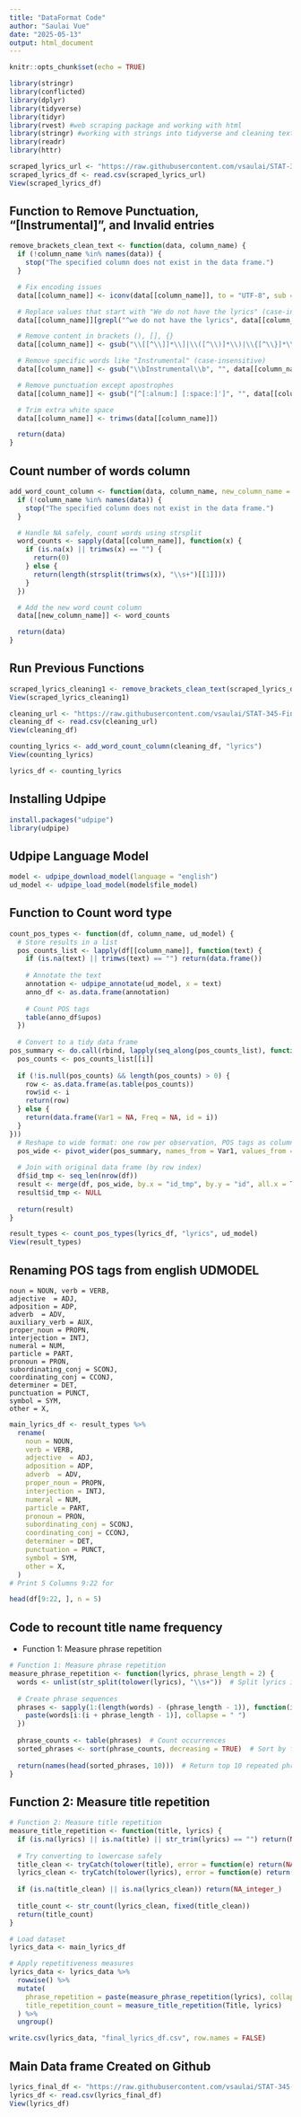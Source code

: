 ```yaml
---
title: "DataFormat Code"
author: "Saulai Vue"
date: "2025-05-13"
output: html_document
---
```


```r
knitr::opts_chunk$set(echo = TRUE)
```


```r
library(stringr)
library(conflicted)
library(dplyr)
library(tidyverse)
library(tidyr)
library(rvest) #web scraping package and working with html
library(stringr) #working with strings into tidyverse and cleaning text strings
library(readr)
library(httr)
```

```r
scraped_lyrics_url <- "https://raw.githubusercontent.com/vsaulai/STAT-345-FinalProject-Lyrics/refs/heads/main/webscraping/Lyrics_updated_repeatcount.csv"
scraped_lyrics_df <- read.csv(scraped_lyrics_url)
View(scraped_lyrics_df)
```


## Function to Remove Punctuation, "[Instrumental]", and Invalid entries

```r
remove_brackets_clean_text <- function(data, column_name) {
  if (!column_name %in% names(data)) {
    stop("The specified column does not exist in the data frame.")
  }

  # Fix encoding issues
  data[[column_name]] <- iconv(data[[column_name]], to = "UTF-8", sub = "byte")

  # Replace values that start with "We do not have the lyrics" (case-insensitive) with NA
  data[[column_name]][grepl("^we do not have the lyrics", data[[column_name]], ignore.case = TRUE)] <- NA

  # Remove content in brackets (), [], {}
  data[[column_name]] <- gsub("\\[[^\\]]*\\]|\\([^\\)]*\\)|\\{[^\\}]*\\}", "", data[[column_name]])

  # Remove specific words like "Instrumental" (case-insensitive)
  data[[column_name]] <- gsub("\\bInstrumental\\b", "", data[[column_name]], ignore.case = TRUE)

  # Remove punctuation except apostrophes
  data[[column_name]] <- gsub("[^[:alnum:] [:space:]']", "", data[[column_name]])

  # Trim extra white space
  data[[column_name]] <- trimws(data[[column_name]])

  return(data)
}

```

## Count number of words column

```r
add_word_count_column <- function(data, column_name, new_column_name = "word_count") {
  if (!column_name %in% names(data)) {
    stop("The specified column does not exist in the data frame.")
  }

  # Handle NA safely, count words using strsplit
  word_counts <- sapply(data[[column_name]], function(x) {
    if (is.na(x) || trimws(x) == "") {
      return(0)
    } else {
      return(length(strsplit(trimws(x), "\\s+")[[1]]))
    }
  })

  # Add the new word count column
  data[[new_column_name]] <- word_counts

  return(data)
}

```

## Run Previous Functions

```r
scraped_lyrics_cleaning1 <- remove_brackets_clean_text(scraped_lyrics_df, "lyrics")
View(scraped_lyrics_cleaning1)
```

```r
cleaning_url <- "https://raw.githubusercontent.com/vsaulai/STAT-345-FinalProject-Lyrics/refs/heads/main/cleaning_lyrics.csv"
cleaning_df <- read.csv(cleaning_url)
View(cleaning_df)
```

```r
counting_lyrics <- add_word_count_column(cleaning_df, "lyrics")
View(counting_lyrics)
```


```r
lyrics_df <- counting_lyrics
```

## Installing Udpipe
```r
install.packages("udpipe")
library(udpipe)
```


## Udpipe Language Model

```r
model <- udpipe_download_model(language = "english")
ud_model <- udpipe_load_model(model$file_model)
```

## Function to Count word type

```r
count_pos_types <- function(df, column_name, ud_model) {
  # Store results in a list
  pos_counts_list <- lapply(df[[column_name]], function(text) {
    if (is.na(text) || trimws(text) == "") return(data.frame())
    
    # Annotate the text
    annotation <- udpipe_annotate(ud_model, x = text)
    anno_df <- as.data.frame(annotation)
    
    # Count POS tags
    table(anno_df$upos)
  })
  
  # Convert to a tidy data frame
pos_summary <- do.call(rbind, lapply(seq_along(pos_counts_list), function(i) {
  pos_counts <- pos_counts_list[[i]]
  
  if (!is.null(pos_counts) && length(pos_counts) > 0) {
    row <- as.data.frame(as.table(pos_counts))
    row$id <- i
    return(row)
  } else {
    return(data.frame(Var1 = NA, Freq = NA, id = i))
  }
}))
  # Reshape to wide format: one row per observation, POS tags as columns+
  pos_wide <- pivot_wider(pos_summary, names_from = Var1, values_from = Freq, values_fill = 0)
  
  # Join with original data frame (by row index)
  df$id_tmp <- seq_len(nrow(df))
  result <- merge(df, pos_wide, by.x = "id_tmp", by.y = "id", all.x = TRUE)
  result$id_tmp <- NULL
  
  return(result)
}
```

```r
result_types <- count_pos_types(lyrics_df, "lyrics", ud_model)
View(result_types)
```

## Renaming POS tags from english UDMODEL
    noun = NOUN, verb = VERB,
    adjective  = ADJ,
    adposition = ADP,
    adverb  = ADV,
    auxiliary_verb = AUX,
    proper_noun = PROPN,
    interjection = INTJ,
    numeral = NUM,
    particle = PART,
    pronoun = PRON,
    subordinating_conj = SCONJ,
    coordinating_conj = CCONJ,
    determiner = DET,
    punctuation = PUNCT,
    symbol = SYM,
    other = X,

```r
main_lyrics_df <- result_types %>%
  rename(
    noun = NOUN,
    verb = VERB,
    adjective  = ADJ,
    adposition = ADP,
    adverb  = ADV,
    proper_noun = PROPN,
    interjection = INTJ,
    numeral = NUM,
    particle = PART,
    pronoun = PRON,
    subordinating_conj = SCONJ,
    coordinating_conj = CCONJ,
    determiner = DET,
    punctuation = PUNCT,
    symbol = SYM,
    other = X,
  )
# Print 5 Columns 9:22 for 

head(df[9:22, ], n = 5)

```


## Code to recount title name frequency
- Function 1: Measure phrase repetition

```r
# Function 1: Measure phrase repetition
measure_phrase_repetition <- function(lyrics, phrase_length = 2) {
  words <- unlist(str_split(tolower(lyrics), "\\s+"))  # Split lyrics into words
  
  # Create phrase sequences
  phrases <- sapply(1:(length(words) - (phrase_length - 1)), function(i) {
    paste(words[i:(i + phrase_length - 1)], collapse = " ")
  })
  
  phrase_counts <- table(phrases)  # Count occurrences
  sorted_phrases <- sort(phrase_counts, decreasing = TRUE)  # Sort by frequency
  
  return(names(head(sorted_phrases, 10)))  # Return top 10 repeated phrases
}
```

## Function 2: Measure title repetition

```r
# Function 2: Measure title repetition
measure_title_repetition <- function(title, lyrics) {
  if (is.na(lyrics) || is.na(title) || str_trim(lyrics) == "") return(NA_integer_)
  
  # Try converting to lowercase safely
  title_clean <- tryCatch(tolower(title), error = function(e) return(NA_character_))
  lyrics_clean <- tryCatch(tolower(lyrics), error = function(e) return(NA_character_))
  
  if (is.na(title_clean) || is.na(lyrics_clean)) return(NA_integer_)
  
  title_count <- str_count(lyrics_clean, fixed(title_clean))
  return(title_count)
}
```

```r
# Load dataset
lyrics_data <- main_lyrics_df
```

```r
# Apply repetitiveness measures
lyrics_data <- lyrics_data %>%
  rowwise() %>%
  mutate(
    phrase_repetition = paste(measure_phrase_repetition(lyrics), collapse = "; "),
    title_repetition_count = measure_title_repetition(Title, lyrics)
  ) %>%
  ungroup()
```

```r
write.csv(lyrics_data, "final_lyrics_df.csv", row.names = FALSE)
```

## Main Data frame Created on Github

```r
lyrics_final_df <- "https://raw.githubusercontent.com/vsaulai/STAT-345-FinalProject-Lyrics/refs/heads/main/final_lyrics_df.csv"
lyrics_df <- read.csv(lyrics_final_df)
View(lyrics_df)
```


